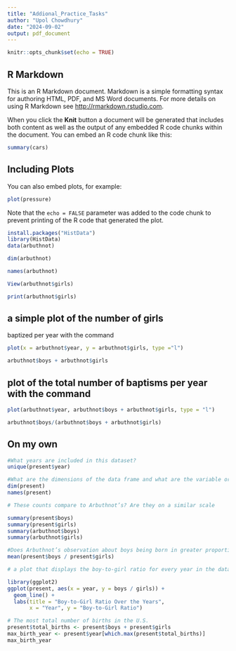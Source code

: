 ```yaml
---
title: "Addional_Practice_Tasks"
author: "Upol Chowdhury"
date: "2024-09-02"
output: pdf_document
---
```


```r
knitr::opts_chunk$set(echo = TRUE)
```

## R Markdown

This is an R Markdown document. Markdown is a simple formatting syntax for authoring HTML, PDF, and MS Word documents. For more details on using R Markdown see <http://rmarkdown.rstudio.com>.

When you click the **Knit** button a document will be generated that includes both content as well as the output of any embedded R code chunks within the document. You can embed an R code chunk like this:

```r
summary(cars)
```

## Including Plots

You can also embed plots, for example:

```r
plot(pressure)
```

Note that the `echo = FALSE` parameter was added to the code chunk to prevent printing of the R code that generated the plot.


```r
install.packages("HistData") 
library(HistData)              
data(arbuthnot)                

```


```r
dim(arbuthnot)
```
```r
names(arbuthnot)
```
```r
View(arbuthnot$girls)
```



```r
print(arbuthnot$girls)
```
## a simple plot of the number of girls
baptized per year with the command

```r
plot(x = arbuthnot$year, y = arbuthnot$girls, type ="l")
```
```r
arbuthnot$boys + arbuthnot$girls
```
##  plot of the total number of baptisms per year with the command
```r
plot(arbuthnot$year, arbuthnot$boys + arbuthnot$girls, type = "l")
```
```r
arbuthnot$boys/(arbuthnot$boys + arbuthnot$girls)
```
\newpage
## On my own

```r
#What years are included in this dataset?
unique(present$year)

```
```r
#What are the dimensions of the data frame and what are the variable or column names?
dim(present)         
names(present)       

```

```r
# These counts compare to Arbuthnot’s? Are they on a similar scale

summary(present$boys)      
summary(present$girls)       
summary(arbuthnot$boys)     
summary(arbuthnot$girls)
```
```r
#Does Arbuthnot’s observation about boys being born in greater proportion than girls hold up in the U.S.?
mean(present$boys / present$girls)
```
```r
# a plot that displays the boy-to-girl ratio for every year in the dataset.

library(ggplot2)
ggplot(present, aes(x = year, y = boys / girls)) +
  geom_line() +
  labs(title = "Boy-to-Girl Ratio Over the Years",
       x = "Year", y = "Boy-to-Girl Ratio")

```
```r
# The most total number of births in the U.S.
present$total_births <- present$boys + present$girls
max_birth_year <- present$year[which.max(present$total_births)]
max_birth_year  

```

